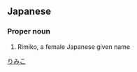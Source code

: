 ==Japanese==
{{ja-kanjitab|理|実|子}}

===Proper noun===
{{ja-pos|proper|りみこ}}
# Rimiko, a female Japanese given name

[[Category:Japanese female given names|りみこ]]